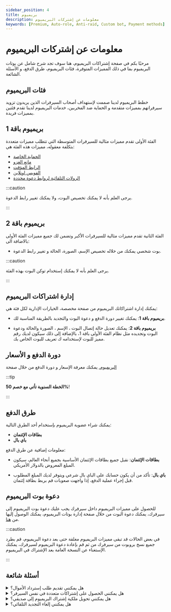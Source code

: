 ```yaml
---
sidebar_position: 4
title: بريميوم
description: معلومات عن إشتركات البريميوم
keywords: [Premium, Auto-role, Anti-raid, Custom bot, Payment methods] 
---
```


# معلومات عن إشتركات البريميوم

مرحبًا بكم في صفحة إشتراكات البريميوم، هنا سوف تجد شرح شامل عن بوتات البريميوم بما في ذلك المميزات المتوفرة، فئات البريميوم، طرق الدفع، و الأسئلة الشائعة.


## فئات البريميوم

خطط البريميوم لدينا صممت لإستهداف أصحاب السيرفرات الذين يريدون تزويد سيرفراتهم بمميزات متقدمة و الحماية ضد المخربين، خدمات البريميوم لدينا تقدم فئتين بمميزات فريدة.

## بريميوم باقة 1

الفئة الأولى تقدم مميزات مثالية للسيرفرات المتوسطة التي تتطلب مميزات متعددة بتكلفة معقوله، مميزات هذه الفئة هي:

- [الحماية الخاصة](https://docs.probot.io/ar/docs/modules/vip_protection)
- [مانع الغزو](https://docs.probot.io/ar/docs/modules/anti_raid)
- [الرابط المؤقت](https://docs.probot.io/ar/docs/modules/temp_link) 
- [الفويس اونلاين](https://docs.probot.io/ar/docs/modules/voice_online)
- [الرولات التلقائية لروابط دعوة محددة](https://docs.probot.io/ar/docs/modules/auto_role)

:::caution

يرجى العلم بأنه لا يمكنك تخصيص البوت، ولا يمكنك تغيير رابط الدعوة. 

:::

## بريميوم باقة 2

الفئة الثانية تقدم مميزات مثالية للسيرفرات الأكبر وتضمن لك جميع مميزات الفئة الأولى بالاضافة الى:

- بوت شخصي يمكنك من خلاله تخصيص الإسم، الصورة، الحالة و تغيير رابط الدعوة.

:::caution 

يرجى العلم بأنه لا يمكنك إستخدام توكن البوت بهذه الفئة.

:::

## إدارة اشتراكات البريميوم

يمكنك إدارة اشتراكاتك البريميوم من صفحة مخصصة، الخيارات الإدارية لكل فئة هي:

- **بريميوم باقة 1**: يمكنك تغيير دورة الدفع و دعوة البوت والتجديد بالطريقة المناسبة لك.

- **بريميوم باقة 2**: يمكنك تعديل حالة إتصال البوت ، الإسم ، الصورة والحالة ودعوة البوت وتجديده مثل نظام الفئة الأولى باقة 1، بالإضافة إلى ذلك سيكون لديك رقم مميز للبوت لإستخدامه ك تعريف للبوت الخاص بك.

## دورة الدفع و الأسعار

[البريميوم.](https://probot.io/premium) يمكنك معرفة الإسعار و دورة الدفع من خلال صفحة 

:::tip 

__الخطة السنوية تأتي مع خصم 50%__!

:::

## طرق الدفع

يمكنك شراء عضوية البريميوم بإستخدام أحد الطرق التالية:

- **بطاقات الإئتمان**
- **باي بال**

معلومات إضافية عن طرق الدفع:

- **__بطاقات الإئتمان__**: نقبل جميع بطاقات الإئتمان الأساسية بجميع أنحاء العالم، سيكون المبلغ المعروض بالدولار الأمريكي. 

- **__باي بال__**: تأكد من أن يكون حسابك على الباي بال شرعي ويتوفر لديك المبلغ المطلوب قبل إجراء عملية الدفع، إذا واجهت صعوبات قم بربط بطاقة إئتمان.

## دعوة بوت البريميوم

للحصول على مميزات البريميوم داخل سيرفرك يجب عليك دعوة بوت البريميوم إلى سيرفرك، يمكنك دعوة البوت من خلال صفحة إدارة بوتات البريميوم، يمكنك الوصول إليها من [هنا](https://probot.io/premium/manage). 

:::caution 

في بعض الحالات قد تبقى مميزات البريميوم مغلقة حتى بعد دعوة البريميوم، قم بطرد جميع نسخ بروبوت من سيرفرك من ثم قم بإعادة دعوة البريميوم لسيرفرك، يمكنك الإستغناء عن النسخة العامة بعد الإشتراك في البريميوم. 

:::

## أسئلة شائعة

<details>
<summary>هل يمكنني تقديم طلب إسترداد الأموال؟</summary>

نعم يمكنك، ولكن يجب عليك مراجعة سياسة الإسترداد وتقديم طلب الإسترداد خلال سبعة ايام من تاريخ الشراء مع سبب مقنع.

</details>

<details>

<summary>هل يمكنني الحصول على إشتراكات متعددة في نفس السيرفر؟</summary>

 لا يمكنك الحصول على اكثر من إشتراك بريميوم في نفس السيرفر، يمكنك إضافة إشتراك واحد لكل سيرفر.

</details>

<details>

<summary>هل يمكنني تحويل ملكية إشتراك البريميوم إلى صديقي؟</summary>

نعم يمكنك ولكن تنحصر هذه الخاصية لأصحاب `البريميوم باقة 2` فقط.


</details>


<details>

<summary>هل يمكنني إلغاء التجديد التلقائي؟</summary>

نعم، من خلال صفحة إدارة بوتات البريميوم اضغط على زر إلغاء الإشتراك.


</details>
